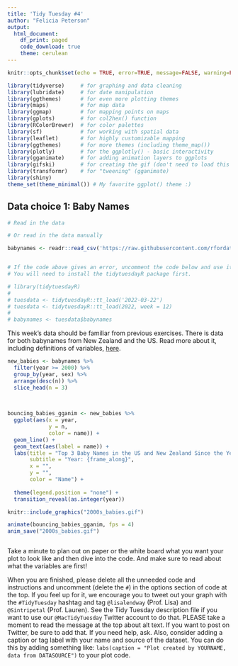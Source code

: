 ```yaml
---
title: 'Tidy Tuesday #4'
author: "Felicia Peterson"
output: 
  html_document:
    df_print: paged
    code_download: true
    theme: cerulean
---
```


```r
knitr::opts_chunk$set(echo = TRUE, error=TRUE, message=FALSE, warning=FALSE)
```

```r
library(tidyverse)     # for graphing and data cleaning
library(lubridate)     # for date manipulation
library(ggthemes)      # for even more plotting themes
library(maps)          # for map data
library(ggmap)         # for mapping points on maps
library(gplots)        # for col2hex() function
library(RColorBrewer)  # for color palettes
library(sf)            # for working with spatial data
library(leaflet)       # for highly customizable mapping
library(ggthemes)      # for more themes (including theme_map())
library(plotly)        # for the ggplotly() - basic interactivity
library(gganimate)     # for adding animation layers to ggplots
library(gifski)        # for creating the gif (don't need to load this library every time,but need it installed)
library(transformr)    # for "tweening" (gganimate)
library(shiny)    
theme_set(theme_minimal()) # My favorite ggplot() theme :)
```

## Data choice 1: Baby Names

```r
# Read in the data

# Or read in the data manually

babynames <- readr::read_csv('https://raw.githubusercontent.com/rfordatascience/tidytuesday/master/data/2022/2022-03-22/babynames.csv')


# If the code above gives an error, uncomment the code below and use it instead. 
# You will need to install the tidytuesdayR package first.

# library(tidytuesdayR)
# 
# tuesdata <- tidytuesdayR::tt_load('2022-03-22')
# tuesdata <- tidytuesdayR::tt_load(2022, week = 12)
# 
# babynames <- tuesdata$babynames
```

This week's data should be familiar from previous exercises. There is data for both babynames from New Zealand and the US. Read more about it, including definitions of variables, [here](https://github.com/rfordatascience/tidytuesday/blob/master/data/2022/2022-03-22/readme.md). 

```r
new_babies <- babynames %>% 
  filter(year >= 2000) %>% 
  group_by(year, sex) %>% 
  arrange(desc(n)) %>% 
  slice_head(n = 3)
  
  
```


```r

bouncing_babies_gganim <- new_babies %>% 
  ggplot(aes(x = year, 
             y = n,
             color = name)) +
  geom_line() +
  geom_text(aes(label = name)) +
  labs(title = "Top 3 Baby Names in the US and New Zealand Since the Year 2000",
       subtitle = "Year: {frame_along}",
       x = "",
       y = "",
       color = "Name") +
  
  theme(legend.position = "none") + 
  transition_reveal(as.integer(year))

knitr::include_graphics("2000s_babies.gif")

```

```r
animate(bouncing_babies_gganim, fps = 4)
anim_save("2000s_babies.gif")



```




Take a minute to plan out on paper or the white board what you want your plot to look like and then dive into the code. And make sure to read about what the variables are first! 

When you are finished, please delete all the unneeded code and instructions and uncomment (delete the `#`) in the options section of code at the top. If you feel up for it, we encourage you to tweet out your graph with the `#TidyTuesday` hashtag and tag `@lisalendway` (Prof. Lisa) and `@Sintripetal` (Prof. Lauren). See the Tidy Tuesday description file if you want to use our `@MacTidyTuesday` Twitter account to do that. PLEASE take a moment to read the message at the top about alt text. If you want to post on Twitter, be sure to add that. If you need help, ask. Also, consider adding a caption or tag label with your name and source of the dataset. You can do this by adding something like: `labs(caption = "Plot created by YOURNAME, data from DATASOURCE")` to your plot code.


